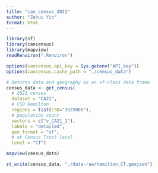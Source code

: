 ```yaml
---
title: "can_census_2021"
author: "Zehui Yin"
format: html
---
```


```r
library(sf)
library(cancensus)
library(mapview)
readRenviron(".Renviron")
```

```r
options(cancensus.api_key = Sys.getenv("API_key"))
options(cancensus.cache_path = "./census_data")

# Returns data and geography as an sf-class data frame
census_data <- get_census(
  # 2021 census
  dataset = "CA21", 
  # CSD Hamilton
  regions = list(CSD="3525005"), 
  # population count
  vectors = c("v_CA21_1"), 
  labels = "detailed", 
  geo_format = "sf",
  # at Census Tract level
  level = "CT")

mapview(census_data)
```

```r
st_write(census_data, "./data-raw/hamilton_CT.geojson")
```
